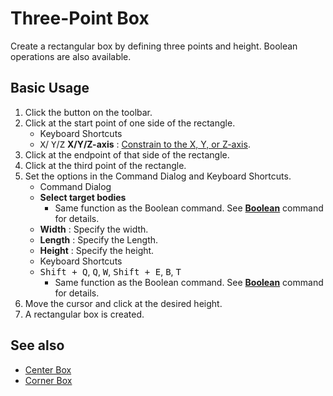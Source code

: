 
# Three-Point Box

<Reference shortcut='' command='Three-Point Box' button='Toolbar' />

Create a rectangular box by defining three points and height. Boolean operations are also available.

## Basic Usage

1. Click the button <ButtonIcon type="button-three-point-box" /> on the toolbar.
2. Click at the start point of one side of the rectangle.
   - <Kst>Keyboard Shortcuts</Kst>
   - <kbd>X</kbd>/ <kbd>Y</kbd>/<kbd>Z</kbd> **X/Y/Z-axis** : [Constrain to the X, Y, or Z-axis](./sketching-essentials#constrain-to-an-axis).
3. Click at the endpoint of that side of the rectangle.
4. Click at the third point of the rectangle.
5. Set the options in the Command Dialog and Keyboard Shortcuts.
   - <Kst>Command Dialog</Kst>
   - **Select target bodies**
      - Same function as the Boolean command. See [**Boolean**](../solid/boolean) command for details.
   - **Width** : Specify the width.
   - **Length** : Specify the Length.
   - **Height** : Specify the height.
   - <Kst>Keyboard Shortcuts</Kst>
   - <kbd>Shift + Q</kbd>, <kbd>Q</kbd>, <kbd>W</kbd>, <kbd>Shift + E</kbd>, <kbd>B</kbd>, <kbd>T</kbd>
      - Same function as the Boolean command. See [**Boolean**](../solid/boolean) command for details.
6. Move the cursor and click at the desired height.
7. A rectangular box is created.


<VideoPlayer fileName="three-point-box"/>

## See also

- [Center Box](./center-box)
- [Corner Box](./corner-box)